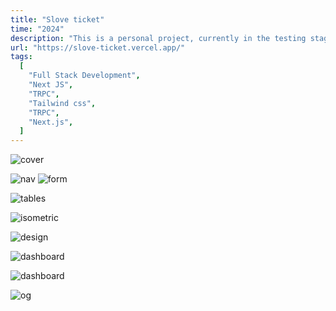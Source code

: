 ```yaml
---
title: "Slove ticket"
time: "2024"
description: "This is a personal project, currently in the testing stage, for an event ticketing system that allows users to sell tickets to their customers both offline and online, including via USSD."
url: "https://slove-ticket.vercel.app/"
tags:
  [
    "Full Stack Development",
    "Next JS",
    "TRPC",
    "Tailwind css",
    "TRPC",
    "Next.js",
  ]
---
```


<Image
  src="/projects/sloveticket/image.png"
  alt="cover"
  width={2267}
  height={1280}
  caption=""
/>

<Image src="/projects/sloveticket/1.png" alt="nav" width={1408} height={927} />

<Image src="/projects/sloveticket/2.png" alt="form" width={1408} height={927} />

<Image
  src="/projects/sloveticket/3.png"
  alt="tables"
  width={1408}
  height={927}
/>

<Image
  src="/projects/sloveticket/4.png"
  alt="isometric"
  width={2300}
  height={1037}
/>

<Image
  src="/projects/sloveticket/5.png"
  alt="design"
  width={1458}
  height={761}
/>

<Image
  src="/projects/sloveticket/6.png"
  alt="dashboard"
  width={1462}
  height={1108}
/>

<Image
  src="/projects/sloveticket/7.png"
  alt="dashboard"
  width={1462}
  height={1108}
/>

<Image
  src="/projects/sloveticket/login.png"
  alt="og"
  width={2267}
  height={1280}
/>
